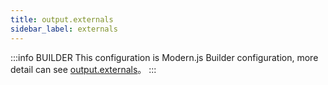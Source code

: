 ```yaml
---
title: output.externals
sidebar_label: externals
---
```


:::info BUILDER
This configuration is Modern.js Builder configuration, more detail can see [output.externals](https://modernjs.dev/builder/en/api/config-output.html#output-externals)。
:::


<Main />
